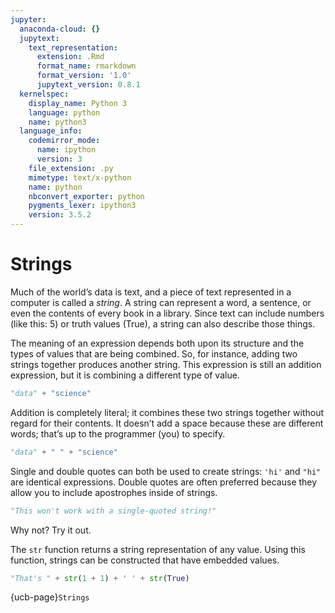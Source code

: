 ```yaml
---
jupyter:
  anaconda-cloud: {}
  jupytext:
    text_representation:
      extension: .Rmd
      format_name: rmarkdown
      format_version: '1.0'
      jupytext_version: 0.8.1
  kernelspec:
    display_name: Python 3
    language: python
    name: python3
  language_info:
    codemirror_mode:
      name: ipython
      version: 3
    file_extension: .py
    mimetype: text/x-python
    name: python
    nbconvert_exporter: python
    pygments_lexer: ipython3
    version: 3.5.2
---
```


# Strings

Much of the world's data is text, and a piece of text represented in a
computer is called a *string*. A string can represent a word, a sentence, or
even the contents of every book in a library. Since text can include numbers
(like this: 5) or truth values (True), a string can also describe those
things.

The meaning of an expression depends both upon its structure and the types of
values that are being combined. So, for instance, adding two strings together
produces another string. This expression is still an addition expression, but
it is combining a different type of value.

```python
"data" + "science"
```

Addition is completely literal; it combines these two strings together without
regard for their contents. It doesn't add a space because these are different
words; that's up to the programmer (you) to specify.

```python
"data" + " " + "science"
```

Single and double quotes can both be used to create strings: `'hi'` and `"hi"`
are identical expressions. Double quotes are often preferred because they
allow you to include apostrophes inside of strings.

```python
"This won't work with a single-quoted string!"
```

Why not? Try it out.


The `str` function returns a string representation of any value. Using this
function, strings can be constructed that have embedded values.

```python
"That's " + str(1 + 1) + ' ' + str(True)
```

{ucb-page}`Strings`
